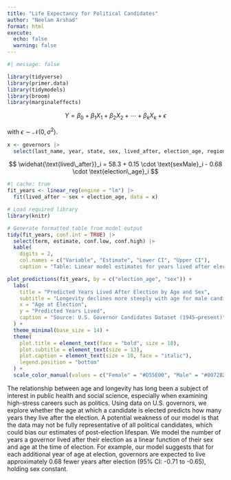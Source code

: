 ```yaml
---
title: "Life Expectancy for Political Candidates"
author: "Neelam Arshad"
format: html
execute: 
  echo: false
  warning: false
---
```



```r
#| message: false

library(tidyverse) 
library(primer.data)
library(tidymodels)
library(broom)
library(marginaleffects)
```


$$
Y = \beta_0 + \beta_1 X_1 + \beta_2 X_2 + \cdots + \beta_k X_k + \epsilon
$$

with $\epsilon \sim \mathcal{N}(0, \sigma^2)$.


```r
x <- governors |> 
  select(last_name, year, state, sex, lived_after, election_age, region)
```


$$
\widehat{\text{lived\_after}}_i = 58.3 + 0.15 \cdot \text{sexMale}_i - 0.68 \cdot \text{election\_age}_i
$$

```r
#| cache: true
fit_years <- linear_reg(engine = "lm") |> 
  fit(lived_after ~ sex + election_age, data = x) 
```

```r
# Load required library
library(knitr)

# Generate formatted table from model output
tidy(fit_years, conf.int = TRUE) |>
  select(term, estimate, conf.low, conf.high) |>
  kable(
    digits = 2,
    col.names = c("Variable", "Estimate", "Lower CI", "Upper CI"),
    caption = "Table: Linear model estimates for years lived after election. Data source: Governor dataset")
```

```r
plot_predictions(fit_years, by = c("election_age", "sex")) +
  labs(
    title = "Predicted Years Lived After Election by Age and Sex",
    subtitle = "Longevity declines more steeply with age for male candidates than females",
    x = "Age at Election",
    y = "Predicted Years Lived",
    caption = "Source: U.S. Governor Candidates Dataset (1945–present)"
  ) +
  theme_minimal(base_size = 14) +
  theme(
    plot.title = element_text(face = "bold", size = 18),
    plot.subtitle = element_text(size = 13),
    plot.caption = element_text(size = 10, face = "italic"),
    legend.position = "bottom"
  ) +
  scale_color_manual(values = c("Female" = "#D55E00", "Male" = "#0072B2"))
```

The relationship between age and longevity has long been a subject of interest in public health and social science, especially when examining high-stress careers such as politics. Using data on U.S. governors, we explore whether the age at which a candidate is elected predicts how many years they live after the election. A potential weakness of our model is that the data may not be fully representative of all political candidates, which could bias our estimates of post-election lifespan. We model the number of years a governor lived after their election as a linear function of their sex and age at the time of election. For example, our model suggests that for each additional year of age at election, governors are expected to live approximately 0.68 fewer years after election (95% CI: -0.71 to -0.65), holding sex constant.
